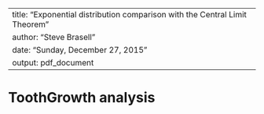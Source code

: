 
---
title: "Exponential distribution comparison with the Central Limit Theorem"
author: "Steve Brasell"
date: "Sunday, December 27, 2015"
output: pdf_document
---

# ToothGrowth analysis